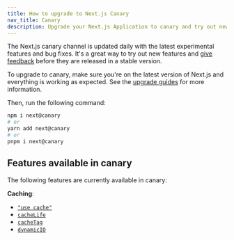 ```yaml
---
title: How to upgrade to Next.js Canary
nav_title: Canary
description: Upgrade your Next.js Application to canary and try out new features.
---
```


The Next.js canary channel is updated daily with the latest experimental features and bug fixes. It's a great way to try out new features and [give feedback](https://github.com/vercel/next.js/issues) before they are released in a stable version.

To upgrade to canary, make sure you're on the latest version of Next.js and everything is working as expected. See the [upgrade guides](/docs/app/building-your-application/upgrading) for more information.

Then, run the following command:

```bash filename="Terminal"
npm i next@canary
# or
yarn add next@canary
# or
pnpm i next@canary
```

## Features available in canary

The following features are currently available in canary:

**Caching**:

- [`"use cache"`](/docs/app/api-reference/directives/use-cache)
- [`cacheLife`](/docs/app/api-reference/functions/cacheLife)
- [`cacheTag`](/docs/app/api-reference/functions/cacheTag)
- [`dynamicIO`](/docs/app/api-reference/config/next-config-js/dynamicIO)
